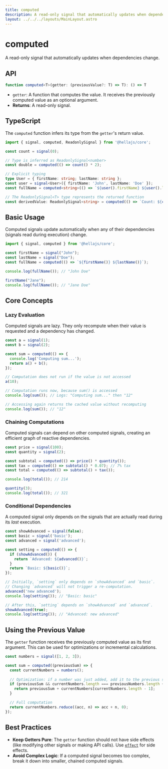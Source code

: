 ```yaml
---
title: computed
description: A read-only signal that automatically updates when dependencies change.
layout: ../../../layouts/MainLayout.astro
---
```


# computed

A read-only signal that automatically updates when dependencies change.

## API

```typescript
function computed<T>(getter: (previousValue?: T) => T): () => T
```
- `getter`: A function that computes the value. It receives the previously computed value as an optional argument.
- **Returns**: A read-only signal.

## TypeScript

The `computed` function infers its type from the `getter`'s return value.

```typescript
import { signal, computed, ReadonlySignal } from '@hellajs/core';

const count = signal(0);

// Type is inferred as ReadonlySignal<number>
const double = computed(() => count() * 2);

// Explicit typing
type User = { firstName: string; lastName: string };
const user = signal<User>({ firstName: 'John', lastName: 'Doe' });
const fullName = computed<string>(() => `${user().firstName} ${user().lastName}`);

// The ReadonlySignal<T> type represents the returned function
const derivedValue: ReadonlySignal<string> = computed(() => `Count: ${count()}`);
```

## Basic Usage

Computed signals update automatically when any of their dependencies (signals read during execution) change.

```typescript
import { signal, computed } from '@hellajs/core';

const firstName = signal("John");
const lastName = signal("Doe");
const fullName = computed(() => `${firstName()} ${lastName()}`);

console.log(fullName()); // "John Doe"

firstName("Jane");
console.log(fullName()); // "Jane Doe"
```

## Core Concepts

### Lazy Evaluation
Computed signals are lazy. They only recompute when their value is requested and a dependency has changed.

```typescript
const a = signal(1);
const b = signal(2);

const sum = computed(() => {
  console.log('Computing sum...');
  return a() + b();
});

// Computation does not run if the value is not accessed
a(10);

// Computation runs now, because sum() is accessed
console.log(sum()); // Logs: "Computing sum..." then "12"

// Accessing again returns the cached value without recomputing
console.log(sum()); // "12"
```

### Chaining Computations
Computed signals can depend on other computed signals, creating an efficient graph of reactive dependencies.

```typescript
const price = signal(100);
const quantity = signal(2);

const subtotal = computed(() => price() * quantity());
const tax = computed(() => subtotal() * 0.07); // 7% tax
const total = computed(() => subtotal() + tax());

console.log(total()); // 214

quantity(3);
console.log(total()); // 321
```

### Conditional Dependencies
A computed signal only depends on the signals that are actually read during its *last* execution.

```typescript
const showAdvanced = signal(false);
const basic = signal('basic');
const advanced = signal('advanced');

const setting = computed(() => {
  if (showAdvanced()) {
    return `Advanced: ${advanced()}`;
  }
  return `Basic: ${basic()}`;
});

// Initially, `setting` only depends on `showAdvanced` and `basic`.
// Changing `advanced` will not trigger a re-computation.
advanced('new advanced'); 
console.log(setting()); // "Basic: basic"

// After this, `setting` depends on `showAdvanced` and `advanced`.
showAdvanced(true);
console.log(setting()); // "Advanced: new advanced"
```

## Using the Previous Value
The `getter` function receives the previously computed value as its first argument. This can be used for optimizations or incremental calculations.

```typescript
const numbers = signal([1, 2, 3]);

const sum = computed((previousSum) => {
  const currentNumbers = numbers();
  
  // Optimization: if a number was just added, add it to the previous sum
  if (previousSum && currentNumbers.length === previousNumbers.length + 1) {
    return previousSum + currentNumbers[currentNumbers.length - 1];
  }

  // Full computation
  return currentNumbers.reduce((acc, n) => acc + n, 0);
});
```

## Best Practices

- **Keep Getters Pure**: The `getter` function should not have side effects (like modifying other signals or making API calls). Use <a href="/packages/core/effect">`effect`</a> for side effects.
- **Avoid Complex Logic**: If a computed signal becomes too complex, break it down into smaller, chained computed signals.
